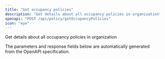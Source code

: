 ```yaml
---
title: "Get occupancy policies"
description: "Get details about all occupancy policies in organization"
openapi: "POST /api/policy/getOccupancyPolicies"
icon: "eye"
---
```


Get details about all occupancy policies in organization

<Note>
The parameters and response fields below are automatically generated from the OpenAPI specification.
</Note>
